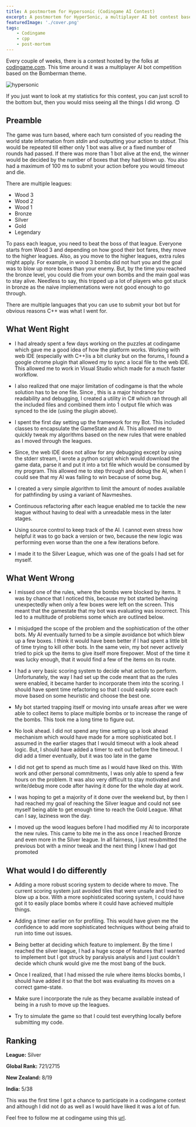 ```yaml
---
title: A postmortem for Hypersonic (Codingame AI Contest)
excerpt: A postmortem for HyperSonic, a multiplayer AI bot contest based on the Bomberman theme held by codingame.
featuredImage: './cover.png'
tags:
    - Codingame
    - cpp
    - post-mortem
---
```


Every couple of weeks, there is a contest hosted by the folks at [codingame.com](http://www.codingame.com). This time
around it was a multiplayer AI bot competition based on the Bomberman theme.

![hypersonic](./cover.png)

If you just want to look at my statistics for this contest, you can just scroll to the bottom but, then you would miss
seeing all the things I did wrong. 😊

## Preamble

The game was turn based, where each turn consisted of you reading the world state information from _stdin_ and
outputting your action to _stdout_. This would be repeated till either only 1 bot was alive or a fixed number of rounds
had passed. If there was more than 1 bot alive at the end, the winner would be decided by the number of boxes that they
had blown up. You also had a maximum of 100 ms to submit your action before you would timeout and die.

There are multiple leagues:

-   Wood 3
-   Wood 2
-   Wood 1
-   Bronze
-   Silver
-   Gold
-   Legendary

To pass each league, you need to beat the boss of that league. Everyone starts from Wood 3 and depending on how good
their bot fares, they move to the higher leagues. Also, as you move to the higher leagues, extra rules might apply. For
example, in wood 3 bombs did not hurt you and the goal was to blow up more boxes than your enemy. But, by the time you
reached the bronze level, you could die from your own bombs and the main goal was to stay alive. Needless to say, this
tripped up a lot of players who got stuck in bronze as the naive implementations were not good enough to go through.

There are multiple languages that you can use to submit your bot but for obvious reasons C++ was what I went for.

## What Went Right

-   I had already spent a few days working on the puzzles at codingame which gave me a good idea of how the platform
    works. Working with web IDE (especially with C++)is a bit clunky but on the forums, I found a google chrome plugin
    that allowed my to sync a local file to the web IDE. This allowed me to work in Visual Studio which made for a much
    faster workflow.

-   I also realized that one major limitation of codingame is that the whole solution has to be one file. Since , this
    is a major hindrance for readability and debugging, I created a utility in C# which ran through all the included
    files and combined them into 1 output file which was synced to the ide (using the plugin above).

-   I spent the first day setting up the framework for my Bot. This included classes to encapsulate the GameState and
    AI. This allowed me to quickly tweak my algorithms based on the new rules that were enabled as I moved through the
    leagues.

-   Since, the web IDE does not allow for any debugging except by using the stderr stream, I wrote a python script which
    would download the game data, parse it and put it into a txt file which would be consumed by my program. This
    allowed me to step through and debug the AI, when I could see that my AI was failing to win because of some bug.

-   I created a very simple algorithm to limit the amount of nodes available for pathfinding by using a variant of
    Navmeshes.

-   Continuous refactoring after each league enabled me to tackle the new league without having to deal with a
    unreadable mess in the later stages.

-   Using source control to keep track of the AI. I cannot even stress how helpful it was to go back a version or two,
    because the new logic was performing even worse than the one a few iterations before.

-   I made it to the Silver League, which was one of the goals I had set for myself.

## What Went Wrong

-   I missed one of the rules, where the bombs were blocked by items. It was by chance that I noticed this, because my
    bot started behaving unexpectedly when only a few boxes were left on the screen. This meant that the gamestate that
    my bot was evaluating was incorrect. This led to a multitude of problems some which are outlined below.

-   I misjudged the scope of the problem and the sophistication of the other bots. My AI eventually turned to be a
    simple avoidance bot which blew up a few boxes. I think it would have been better if I had spent a little bit of
    time trying to kill other bots. In the same vein, my bot never actively tried to pick up the items to give itself
    more firepower. Most of the time it was lucky enough, that it would find a few of the items on its route.

-   I had a very basic scoring system to decide what action to perform. Unfortunately, the way I had set up the code
    meant that as the rules were enabled, it became harder to incorporate them into the scoring. I should have spent
    time refactoring so that I could easily score each move based on some heuristic and choose the best one.

-   My bot started trapping itself or moving into unsafe areas after we were able to collect items to place multiple
    bombs or to increase the range of the bombs. This took me a long time to figure out.

-   No look ahead. I did not spend any time setting up a look ahead mechanism which would have made for a more
    sophisticated bot. I assumed in the earlier stages that I would timeout with a look ahead logic. But, I should have
    added a timer to exit out before the timeout. I did add a timer eventually, but it was too late in the game

-   I did not get to spend as much time as I would have liked on this. With work and other personal commitments, I was
    only able to spend a few hours on the problem. It was also very difficult to stay motivated and write/debug more
    code after having it done for the whole day at work.

-   I was hoping to get a majority of it done over the weekend but, by then I had reached my goal of reaching the Silver
    league and could not see myself being able to get enough time to reach the Gold League. What can I say, laziness won
    the day.

-   I moved up the wood leagues before I had modified my AI to incorporate the new rules. This came to bite me in the
    ass once I reached Bronze and even more in the Silver league. In all fairness, I just resubmitted the previous bot
    with a minor tweak and the next thing I knew I had got promoted

## What would I do differently

-   Adding a more robust scoring system to decide where to move. The current scoring system just avoided tiles that were
    unsafe and tried to blow up a box. With a more sophisticated scoring system, I could have got it to easily place
    bombs where it could have achieved multiple things.

-   Adding a timer earlier on for profiling. This would have given me the confidence to add more sophisticated
    techniques without being afraid to run into time out issues.

-   Being better at deciding which feature to implement. By the time I reached the silver league, I had a huge scope of
    features that I wanted to implement but I got struck by paralysis analysis and I just couldn't decide which chunk
    would give me the most bang of the buck.

-   Once I realized, that I had missed the rule where items blocks bombs, I should have added it so that the bot was
    evaluating its moves on a correct game-state.

-   Make sure I incorporate the rule as they became available instead of being in a rush to move up the leagues.

-   Try to simulate the game so that I could test everything locally before submitting my code.

## Ranking

**League:** Silver

**Global Rank:** 721/2715

**New Zealand:** 8/19

**India:** 5/38

This was the first time I got a chance to participate in a codingame contest and although I did not do as well as I
would have liked it was a lot of fun.

Feel free to follow me at codingame using this [url](https://www.codingame.com/servlet/urlinvite?u=1506970).
